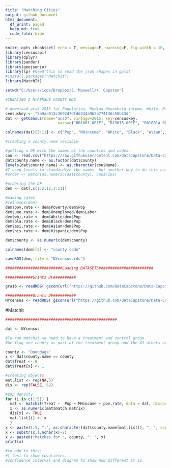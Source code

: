 ```yaml
---
title: "Matching Cities"
output: github_document
html_document:
  df_print: paged
  keep_md: true
  code_fold: hide
---
```


```r
knitr::opts_chunk$set( echo = T, message=F, warning=F, fig.width = 10, fig.height = 10 )
library(censusapi)
library(dplyr)
library(pander)
library(geojsonio)
library(sp) #need this to read the json shapes in gplot
#install.packages("MatchIt")
library(MatchIt)

setwd("C:/Users/icps/Dropbox/3. Maxwell/4. Capston")

```


```r
#CREATING A NYCENSUS COUNTY RDS

# download acs5 2015 for Population, Median Household income, White, Black, Asian, Hispanic or latino, Unemployed, Income < poverty level last 12 months, In Labor Force
censuskey <- "5a9ad013c3692d7dfdd344a9b2b774f36c50b43d"
dat <- getCensus(name="acs5", vintage=2015, key=censuskey, 
                       vars=c("B01001_001E", "B19013_001E", "B01001A_001E","B01001B_001E", "B01001D_001E", "B01001I_001E", "B23025_005E", "B17001_002E", "B23025_002E"), region="county:*", regionin = "state: 36")

colnames(dat)[3:11] <- c("Pop", "MHincome", "White", "Black", "Asian", "Hispanic", "Unemployed", "Poverty", "Labor")

#creating a county.name variable

#getting a DF with the names of the counties and codes.
cou <- read.csv("https://raw.githubusercontent.com/DataCapstone/Data-Capstone/master/Raw-Data/countycodesNY.csv", stringsAsFactors = F)
dat$county.name <- as.factor(dat$county)
levels(dat$county.name) <- as.character(cou$Name)
#I used levels to standardize the names, but another way to do this could be using the match function:
#order <- match(as.numeric(dat$county), cou$Fips)

#ordering the DF
dem <- dat[,c(1:2,12,3:11)]

#making rates
#colnames(dem)
dem$pov.rate <- dem$Poverty/dem$Pop
dem$une.rate <- dem$Unemployed/dem$Labor
dem$whi.rate <- dem$White/dem$Pop
dem$bla.rate <- dem$Black/dem$Pop
dem$asi.rate <- dem$Asian/dem$Pop
dem$his.rate <- dem$Hispanic/dem$Pop

dem$county <- as.numeric(dem$county)

colnames(dem)[2] <- "county.code"

saveRDS(dem, file = "NYcensus.rds")

```

```r
#########################Loading DATASETS########################

############Grants DF##########

gra16 <- readRDS( gzcon(url("https://github.com/DataCapstone/Data-Capstone/blob/master/Raw-Data/NYgra16_counties_named.rds?raw=true")))

############Grants DF##########
NYcensus <- readRDS( gzcon(url("https://github.com/DataCapstone/Data-Capstone/blob/master/Raw-Data/NYcensus.rds?raw=true")))

```


#Matchit 
```r

#################################################

dat <- NYcensus

#To run matchit we need to have a treatment and control group
#We flag one county as part of the treatment group and the 61 others are assumed as the control

county <- "Onondaga"
x <- dat$county.name == county
dat$Treat <- 0
dat$Treat[x] <- 1

#creating objects
mat.list <- rep(NA,5)
dis <- rep(FALSE, 62)

#pop density
for (i in c(1:5)) {
  mat <- matchit(Treat ~  Pop + MHincome + pov.rate, data = dat, discard = dis)
  x <- as.numeric(mat$match.matrix)
  dis[x] <- TRUE
  mat.list[i] <- x
  }
x <- paste(1:5, ".", as.character(dat$county.name[mat.list]), ", ", sep = "", collapse = "")
x <- substr(x,1,nchar(x)-2)
x <- paste0("Matches for ", county, ": ", x)
print(x)

#to add to this:
#t test to show covarietes.
#confidence interval and diagram to show how different it is.

```




